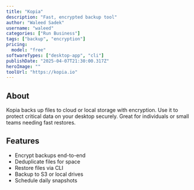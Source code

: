 ---
title: "Kopia"
description: "Fast, encrypted backup tool"
author: "Waleed Sadek"
username: "waleed"
categories: ["Run Business"]
tags: ["backup", "encryption"]
pricing:
  model: "free"
softwareTypes: ["desktop-app", "cli"]
publishDate: "2025-04-07T21:30:00.317Z"
heroImage: ""
toolUrl: "https://kopia.io"
---
## About
Kopia backs up files to cloud or local storage with encryption. Use it to protect critical data on your desktop securely. Great for individuals or small teams needing fast restores.

## Features
- Encrypt backups end-to-end
- Deduplicate files for space
- Restore files via CLI
- Backup to S3 or local drives
- Schedule daily snapshots